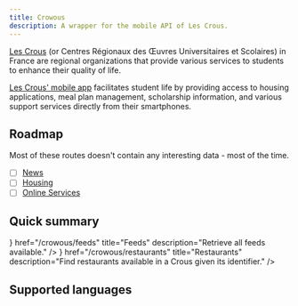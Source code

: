 ```yaml
---
title: Crowous
description: A wrapper for the mobile API of Les Crous.
---
```



[Les Crous](https://www.lescrous.fr/) (or Centres Régionaux des Œuvres Universitaires et Scolaires) in France are regional organizations that provide various services to students to enhance their quality of life.

[Les Crous' mobile app](https://play.google.com/store/apps/details?id=com.einden.crous.poitiers.android) facilitates student life by providing access to housing applications, meal plan management, scholarship information, and various support services directly from their smartphones.

 
## Roadmap

Most of these routes doesn't contain any interesting data - most of the time.

- [ ] [News](http://webservices-v2.crous-mobile.fr/feed/:identifier/externe/actu.xml)
- [ ] [Housing](http://webservices-v2.crous-mobile.fr/feed/:identifier/:identifier-logement.xml)
- [ ] [Online Services](http://webservices-v2.crous-mobile.fr/feed/:identifier/:identifier-online.xml)

## Quick summary

<Cards>
  <Card
    icon={<HomeIcon />}
    href="/crowous/feeds"
    title="Feeds"
    description="Retrieve all feeds available."
  />
  <Card
    icon={<UtensilsIcon />}
    href="/crowous/restaurants"
    title="Restaurants"
    description="Find restaurants available in a Crous given its identifier."
  />
</Cards>

## Supported languages

